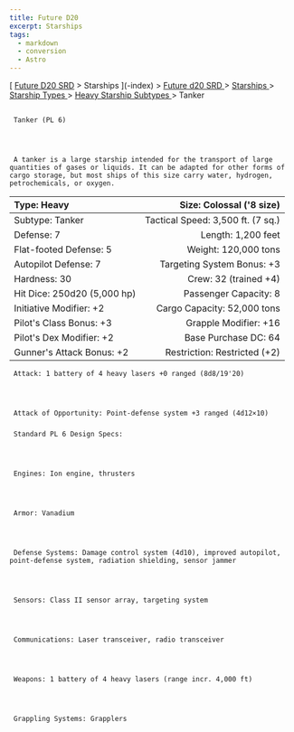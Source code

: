 ```yaml
---
title: Future D20
excerpt: Starships
tags:
  - markdown
  - conversion
  - Astro
---
```







[
[Future D20 SRD]( / ) > Starships
     ](-index)
     >
     [
      Future d20 SRD
     ](future-d20-srd-index)
     >
     [
      Starships
     ](future-d20-srd-starships-index)
     >
     [
      Starship Types
     ](future-d20-srd-starships-starship-types-index)
     >
     [
      Heavy Starship Subtypes
     ](future-d20-srd-starships-starship-types-heavy-starship-subtypes-index)
     > Tanker
    





## 
     Tanker (PL 6)
    



     A tanker is a large starship intended for the transport of large quantities of gases or liquids. It can be adapted for other forms of cargo storage, but most ships of this size carry water, hydrogen, petrochemicals, or oxygen.
    


| Type: Heavy | Size: Colossal ('8 size) |
| :------------- | --------------------------: |
| Subtype: Tanker | Tactical Speed: 3,500 ft. (7 sq.) |
| Defense: 7 | Length: 1,200 feet |
| Flat-footed Defense: 5 | Weight: 120,000 tons |
| Autopilot Defense: 7 | Targeting System Bonus: +3 |
| Hardness: 30 | Crew: 32 (trained +4) |
| Hit Dice: 250d20 (5,000 hp) | Passenger Capacity: 8 |
| Initiative Modifier: +2 | Cargo Capacity: 52,000 tons |
| Pilot's Class Bonus: +3 | Grapple Modifier: +16 |
| Pilot's Dex Modifier: +2 | Base Purchase DC: 64 |
| Gunner's Attack Bonus: +2 | Restriction: Restricted (+2) |




     Attack: 1 battery of 4 heavy lasers +0 ranged (8d8/19'20)
    



     Attack of Opportunity: Point-defense system +3 ranged (4d12×10)
    


### 
     Standard PL 6 Design Specs:
    



     Engines: Ion engine, thrusters
    



     Armor: Vanadium
    



     Defense Systems: Damage control system (4d10), improved autopilot, point-defense system, radiation shielding, sensor jammer
    



     Sensors: Class II sensor array, targeting system
    



     Communications: Laser transceiver, radio transceiver
    



     Weapons: 1 battery of 4 heavy lasers (range incr. 4,000 ft)
    



     Grappling Systems: Grapplers
    





